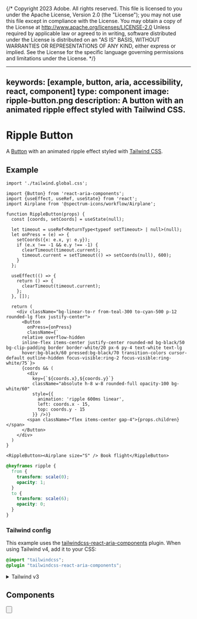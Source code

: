 {/* Copyright 2023 Adobe. All rights reserved.
This file is licensed to you under the Apache License, Version 2.0 (the "License");
you may not use this file except in compliance with the License. You may obtain a copy
of the License at http://www.apache.org/licenses/LICENSE-2.0
Unless required by applicable law or agreed to in writing, software distributed under
the License is distributed on an "AS IS" BASIS, WITHOUT WARRANTIES OR REPRESENTATIONS
OF ANY KIND, either express or implied. See the License for the specific language
governing permissions and limitations under the License. */}



---
keywords: [example, button, aria, accessibility, react, component]
type: component
image: ripple-button.png
description: A button with an animated ripple effect styled with Tailwind CSS.
---

# Ripple Button

A [Button](../Button.html) with an animated ripple effect styled with [Tailwind CSS](https://tailwindcss.com/).

## Example

```tsx import
import './tailwind.global.css';
```

```tsx example standalone
import {Button} from 'react-aria-components';
import {useEffect, useRef, useState} from 'react';
import Airplane from '@spectrum-icons/workflow/Airplane';

function RippleButton(props) {
  const [coords, setCoords] = useState(null);

  let timeout = useRef<ReturnType<typeof setTimeout> | null>(null);
  let onPress = (e) => {
    setCoords({x: e.x, y: e.y});
    if (e.x !== -1 && e.y !== -1) {
      clearTimeout(timeout.current);
      timeout.current = setTimeout(() => setCoords(null), 600);
    }
  };

  useEffect(() => {
    return () => {
      clearTimeout(timeout.current);
    };
  }, []);

  return (
    <div className="bg-linear-to-r from-teal-300 to-cyan-500 p-12 rounded-lg flex justify-center">
      <Button
        onPress={onPress}
        className={`
      relative overflow-hidden
      inline-flex items-center justify-center rounded-md bg-black/50 bg-clip-padding border border-white/20 px-6 py-4 text-white text-lg
      hover:bg-black/60 pressed:bg-black/70 transition-colors cursor-default outline-hidden focus-visible:ring-2 focus-visible:ring-white/75`}>
      {coords && (
        <div
          key={`${coords.x},${coords.y}`}
          className="absolute h-8 w-8 rounded-full opacity-100 bg-white/60"
          style={{
            animation: 'ripple 600ms linear',
            left: coords.x - 15,
            top: coords.y - 15
          }} />)}
        <span className="flex items-center gap-4">{props.children}</span>
      </Button>
    </div>
  )
}

<RippleButton><Airplane size="S" /> Book flight</RippleButton>
```
```css
@keyframes ripple {
  from {
    transform: scale(0);
    opacity: 1;
  }
  to {
    transform: scale(6);
    opacity: 0;
  }
}
```

### Tailwind config

This example uses the [tailwindcss-react-aria-components](../styling.html#plugin) plugin. When using Tailwind v4, add it to your CSS:

```css render=false
@import "tailwindcss";
@plugin "tailwindcss-react-aria-components";
```

<details>

<summary style={{fontWeight: 'bold'}}><ChevronRight size="S" /> Tailwind v3</summary>

When using Tailwind v3, add the plugin to your `tailwind.config.js` instead:

```tsx
module.exports = {
  // ...
  plugins: [
    require('tailwindcss-react-aria-components')
  ]
};
```

**Note**: When using Tailwind v3, install `tailwindcss-react-aria-components` version 1.x instead of 2.x.

</details>

## Components

<section className={styles.cardGroup} data-size="small">

  <ExampleCard
    url="../Button.html"
    title="Button"
    description="A button allows a user to perform an action.">
    <Button />
  </ExampleCard>

</section>

